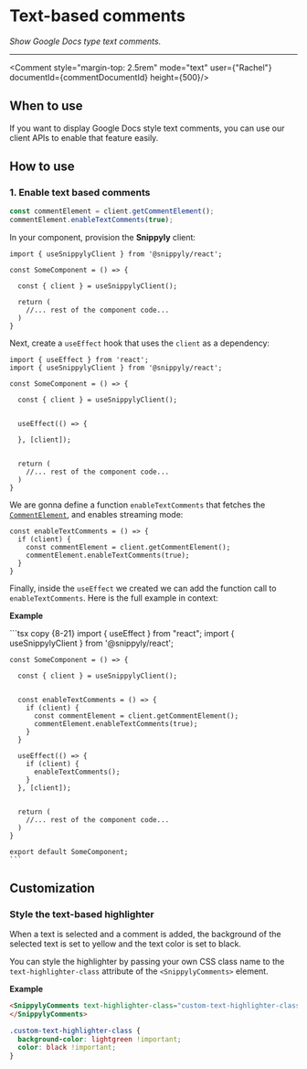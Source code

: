 
# Text-based comments

_Show Google Docs type text comments._

---

<Comment style="margin-top: 2.5rem" mode="text" user={"Rachel"} documentId={commentDocumentId} height={500}/>

## When to use

If you want to display Google Docs style text comments, you can use our client APIs to enable that feature easily.

## How to use

### 1. Enable text based comments

```js copy
const commentElement = client.getCommentElement();
commentElement.enableTextComments(true);
```

In your component, provision the **Snippyly** client:

```tsx copy {1, 5}
import { useSnippylyClient } from '@snippyly/react';

const SomeComponent = () => {
  
  const { client } = useSnippylyClient();
  
  return (
    //... rest of the component code...
  )
}
```

Next, create a `useEffect` hook that uses the `client` as a dependency:

```tsx copy {8-12}
import { useEffect } from 'react';
import { useSnippylyClient } from '@snippyly/react';

const SomeComponent = () => {
  
  const { client } = useSnippylyClient();
  

  useEffect(() => {

  }, [client]);

  
  return (
    //... rest of the component code...
  )
}
```

We are gonna define a function `enableTextComments` that fetches the [`CommentElement`](), and enables streaming mode:

```tsx copy
const enableTextComments = () => {
  if (client) {
    const commentElement = client.getCommentElement();
    commentElement.enableTextComments(true);
  }
}
```

Finally, inside the `useEffect` we created we can add the function call to `enableTextComments`. Here is the full example in context:

**Example**

<SplitPane>
  <div>
    ```tsx copy {8-21}
    import { useEffect } from "react";
    import { useSnippylyClient } from '@snippyly/react';

    const SomeComponent = () => {
      
      const { client } = useSnippylyClient();


      const enableTextComments = () => {
        if (client) {
          const commentElement = client.getCommentElement();
          commentElement.enableTextComments(true);
        }
      }

      useEffect(() => {
        if (client) {
          enableTextComments();
        }
      }, [client]);

      
      return (
        //... rest of the component code...
      )
    }

    export default SomeComponent;
    ```
  </div>
  <div>
    <Comment style="margin-top: 2.5rem" paddingBottom="1rem" mode="text" user={"Rachel"} documentId={commentDocumentId}/>
  </div>
</SplitPane>

## Customization

### Style the text-based highlighter

When a text is selected and a comment is added, the background of the selected text is set to yellow and the text color is set to black.

You can style the highlighter by passing your own CSS class name to the `text-highlighter-class` attribute of the `<SnippylyComments>` element.

**Example**

```html copy
<SnippylyComments text-highlighter-class="custom-text-highlighter-class">
</SnippylyComments>
```

```css copy
.custom-text-highlighter-class {
  background-color: lightgreen !important;
  color: black !important;
}
```